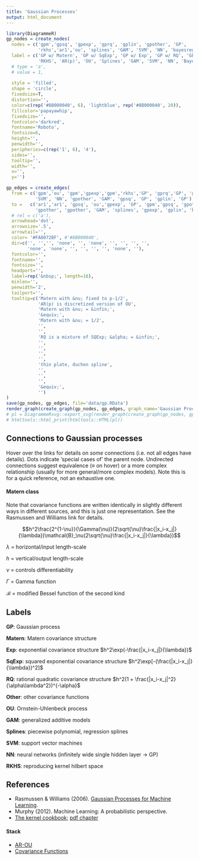 ```yaml
---
title: 'Gaussian Processes'
output: html_document
---
```



```r
library(DiagrammeR)
gp_nodes = create_nodes(    
  nodes = c('gpm','gpsq', 'gpexp', 'gprq', 'gplin', 'gpother', 'GP', 
            'rkhs','ar1','ou', 'splines', 'GAM', 'SVM', 'NN', 'bayesreg'),
  label = c('GP w/ Matern', 'GP w/ SqExp', 'GP w/ Exp', 'GP w/ RQ', 'GP w/ linear', 'GP w/ Other', 'GP', 
            'RKHS', 'AR(p)', 'OU', 'Splines', 'GAM', 'SVM', 'NN', 'Bayesian\nRegression'),
  # type = 'a',
  # value = 1,
  
  style = 'filled',
  shape = 'circle',
  fixedsize=T,
  distortion='',
  color=c(rep('#8B000040', 6), 'lightblue', rep('#8B000040', 20)),
  fillcolor='papayawhip',
  fixedsize='',
  fontcolor='darkred',
  fontname='Roboto',
  fontsize=6,
  height='',
  penwidth='',
  peripheries=c(rep('1', 6), '4'),
  sides='',
  tooltip='',
  width='',
  x='',
  y='')

gp_edges = create_edges(
  from = c('gpm','ou', 'gpm','gpexp','gpm','rkhs','GP', 'gprq','GP', 'gpother', 
           'SVM', 'NN', 'gpother', 'GAM', 'gpsq', 'GP', 'gplin', 'GP'),
  to =   c('ar1','ar1', 'gpsq', 'ou','gpexp', 'GP', 'gpm','gpsq', 'gpother', 'splines', 
           'gpother', 'gpother', 'GAM', 'splines', 'gpexp', 'gplin', 'bayesreg', 'gprq'),
  # rel = c('a'),
  arrowhead='dot',
  arrowsize='.5',
  arrowtail='',
  color= '#FA8072BF', #'#8B000040',
  dir=c('', '','', 'none', '', 'none', '', '', '', '', 
        'none', 'none', '', '', '', '', 'none', ''),
  fontcolor='',
  fontname='',
  fontsize='',
  headport='',
  label=rep('&nbsp;', length=18),
  minlen='',
  penwidth='2',
  tailport='',
  tooltip=c('Matern with &nu; fixed to p-1/2', 
            'AR(p) is discretized version of OU', 
            'Matern with &nu; = &infin;',
            '&equiv;',
            'Matern with &nu; = 1/2',
            '',
            '',
            'RQ is a mixture of SQExp; &alpha; = &infin;',
            '',
            '',
            '',
            '',
            'thin plate, duchon spline',
            '',
            '',
            '',
            '&equiv;',
            '')
)
save(gp_nodes, gp_edges, file='data/gp.RData')
render_graph(create_graph(gp_nodes, gp_edges, graph_name='Gaussian Processes'), height = 1000, width = 750)
# pl = DiagrammeRsvg::export_svg(render_graph(create_graph(gp_nodes, gp_edges, graph_name='Gaussian Processes'), height = 1000, width = 750))
# htmltools::html_print(htmltools::HTML(pl))
```

## Connections to Gaussian processes

Hover over the links for details on *some* connections (i.e. not all edges have details).  Dots indicate 'special cases of' the parent node. Undirected connections suggest equivalence (&equiv; on hover) or a more complex relationship (usually for more general/more complex models).  Note this is for a quick reference, not an exhaustive one.


#### Matern class

Note that covariance functions are written identically in slightly different ways in different sources, and this is just one representation.  See the Rasmussen and Williams link for details.

$$h^2\frac{2^{1-\nu}}{\Gamma(\nu)}(2\sqrt{\nu}\frac{|x_i-x_j|}{\lambda})\mathcal{B}_\nu(2\sqrt{\nu}\frac{|x_i-x_j|}{\lambda})$$


$\lambda$ = horizontal/input length-scale

$h$ = vertical/output length-scale

$\nu$ = controls differentiability

$\Gamma$ = Gamma function

$\mathcal{B}$ = modified Bessel function of the second kind

## Labels


**GP**: Gaussian process

**Matern**: Matern covariance structure

**Exp**:  exponential covariance structure $h^2\exp(-\frac{|x_i-x_j|}{\lambda})$

**SqExp**: squared exponential covariance structure $h^2\exp[-(\frac{|x_i-x_j|}{\lambda})^2]$

**RQ**: rational quadratic covariance structure $h^2(1 + \frac{|x_i-x_j|^2}{\alpha\lambda^2})^{-\alpha}$

**Other**: other covariance functions

**OU**: Ornstein-Uhlenbeck process

**GAM**: generalized additive models

**Splines**: piecewise polynomial, regression splines

**SVM**: support vector machines

**NN**: neural networks (infinitely wide single hidden layer -> GP)

**RKHS**: reproducing kernel hilbert space


## References

- Rasmussen & Williams (2006). [Gaussian Processes for Machine Learning](http://www.gaussianprocess.org/gpml).
- Murphy (2012). Machine Learning: A probabilistic perspective.
- [The kernel cookbook](http://www.cs.toronto.edu/~duvenaud/cookbook/); [pdf chapter](https://raw.githubusercontent.com/duvenaud/phd-thesis/master/kernels.pdf)

#### Stack 

- [AR-OU](http://math.stackexchange.com/questions/345773/how-the-ornstein-uhlenbeck-process-can-be-considered-as-the-continuous-time-anal)
- [Covariance Functions](https://en.wikipedia.org/wiki/Gaussian_process#Usual_covariance_functions)